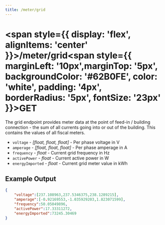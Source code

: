 ```yaml
---
title: /meter/grid
---
```


# 
# <span style={{ display: 'flex', alignItems: 'center' }}>/meter/grid<span style={{ marginLeft: '10px',marginTop: '5px', backgroundColor: '#62B0FE', color: 'white', padding: '4px', borderRadius: '5px', fontSize: '23px' }}>GET</span></span>

The grid endpoint provides meter data at the point of feed-in / building connection - the sum of all currents going into or out of the building. This contains the values of all fiscal meters.


- `voltage` - *\[float, float, float\]* - Per phase voltage in V
- `amperage` - *\[float, float, float\]* - Per phase amperage in A
- `frequency` - *float* - Current grid frequency in Hz
- `activePower` - *float* - Current active power in W
- `energyImported` - *float* - Current grid meter value in kWh

## Example Output

```json title="pulsatrix/secc/A0123B4567C8/meter/grid"
{
    "voltage":[237.108963,237.5346375,238.1289215],
    "amperage":[-0.92169553,-1.035929203,1.823071599],
    "frequency":50.05049896,
    "activePower":17.33311272,
    "energyImported":73245.30469
}
```
